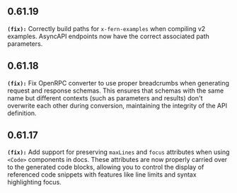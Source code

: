 ## 0.61.19
**`(fix):`** Correctly build paths for `x-fern-examples` when compiling v2 examples.
AsyncAPI endpoints now have the correct associated path parameters.


## 0.61.18
**`(fix):`** Fix OpenRPC converter to use proper breadcrumbs when generating request and response schemas. 
This ensures that schemas with the same name but different contexts (such as parameters and results) 
don't overwrite each other during conversion, maintaining the integrity of the API definition.


## 0.61.17
**`(fix):`** Add support for preserving `maxLines` and `focus` attributes when using `<Code>` components in docs. 
These attributes are now properly carried over to the generated code blocks, allowing you to control 
the display of referenced code snippets with features like line limits and syntax highlighting focus.


